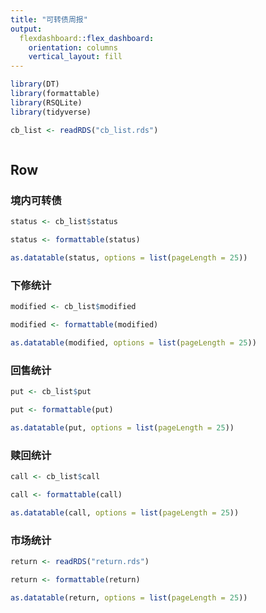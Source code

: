 ```yaml
---
title: "可转债周报"
output: 
  flexdashboard::flex_dashboard:
    orientation: columns
    vertical_layout: fill
---
```


```r
library(DT)
library(formattable)
library(RSQLite)
library(tidyverse)

cb_list <- readRDS("cb_list.rds")



```

Row {.tabset .tabset-fade}
-----------------------------------------------------------------------

### 境内可转债

```r

status <- cb_list$status

status <- formattable(status)

as.datatable(status, options = list(pageLength = 25))

```

### 下修统计
```r

modified <- cb_list$modified

modified <- formattable(modified)

as.datatable(modified, options = list(pageLength = 25))

```

### 回售统计
```r

put <- cb_list$put

put <- formattable(put)

as.datatable(put, options = list(pageLength = 25))

```

### 赎回统计
```r

call <- cb_list$call

call <- formattable(call)

as.datatable(call, options = list(pageLength = 25))

```

### 市场统计
```r


return <- readRDS("return.rds")

return <- formattable(return)

as.datatable(return, options = list(pageLength = 25))

```
